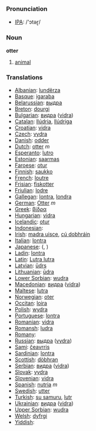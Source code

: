 === Pronunciation ===
*[[w:IPA|IPA]]: /'ɔtəɽ/

=== Noun ===

'''otter'''

# [[animal]]

=== Translations ===

*[[Albanian]]: [[lundërza]]
*[[Basque]]: [[igaraba]]
*[[Belarussian]]: [[выдра]]
*[[Breton]]: [[dourgi]]
*[[Bulgarian]]: [[видра]] ([[vidra]])
*[[Catalan]]: [[llúdria]], [[llúdriga]]
*[[Croatian]]: [[vidra]]
*[[Czech]]: [[vydra]]
*[[Danish]]: [[odder]]
*[[Dutch]]: [[otter]] ''m''
*[[Esperanto]]: [[lutro]]
*[[Estonian]]: [[saarmas]]
*[[Faroese]]: [[otur]]
*[[Finnish]]: [[saukko]]
*[[French]]: [[loutre]] '' ''
*[[Frisian]]: [[fiskotter]]
*[[Friulian]]: [[lodre]]
*[[Gallegan]]: [[lontra]], [[londra]]
*[[German]]: [[Otter]] ''m''
*[[Greek]]: [[βίδρα]] '' ''
*[[Hungarian]]: [[vidra]]
*[[Icelandic]]: [[otur]]
*[[Indonesian]]: [[]]
*[[Irish]]: [[madra uisce]], [[cú dobhráin]]
*[[Italian]]: [[lontra]] '' ''
*[[Japanese]]: [[]] ([[]], )
*[[Ladin]]: [[lontra]]
*[[Latin]]: [[Lutra lutra]] '' ''
*[[Latvian]]: [[ūdrs]]
*[[Lithuanian]]: [[ūdra]]
*[[Lower Sorbian]]: [[wudra]]
*[[Macedonian]]: [[видра]] ([[vidra]])
*[[Maltese]]: [[lutra]]
*[[Norwegian]]: [[oter]]
*[[Occitan]]: [[loira]]
*[[Polish]]: [[wydra]] '' ''
*[[Portuguese]]: [[lontra]]
*[[Romanian]]: [[vidra]]
*[[Romansh]]: [[ludra]]
*[[Romany]]: [[]]
*[[Russian]]: [[выдра]] ([[vydra]]) '' ''
*[[Sami]]: [[čeavrris]]
*[[Sardinian]]: [[lontra]]
*[[Scottish]]: [[dòbhran]]
*[[Serbian]]: [[видра]] ([[vidra]])
*[[Slovak]]: [[vydra]]
*[[Slovenian]]: [[vidra]]
*[[Spanish]]: [[nutria]] ''m''
*[[Swedish]]: [[utter]]
*[[Turkish]]: [[su samuru]], [[lutr]]
*[[Ukrainian]]: [[видра]] ([[vidra]])
*[[Upper Sorbian]]: [[wudra]]
*[[Welsh]]: [[dyfrgi]]
*[[Yiddish]]: [[]]